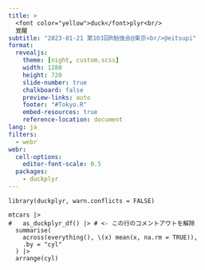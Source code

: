 ```yaml
---
title: >
  <font color="yellow">duck</font>plyr<br/>
  覚醒
subtitle: "2023-01-21 第103回R勉強会@東京<br/>@eitsupi"
format:
  revealjs:
    theme: [night, custom.scss]
    width: 1280
    height: 720
    slide-number: true
    chalkboard: false
    preview-links: auto
    footer: "#Tokyo.R"
    embed-resources: true
    reference-location: document
lang: ja
filters:
  - webr
webr:
  cell-options:
    editor-font-scale: 0.5
  packages:
    - duckplyr
---
```



```webr-r
library(duckplyr, warn.conflicts = FALSE)

mtcars |>
#   as_duckplyr_df() |> # <- この行のコメントアウトを解除
  summarise(
    across(everything(), \(x) mean(x, na.rm = TRUE)),
    .by = "cyl"
  ) |>
  arrange(cyl)
```